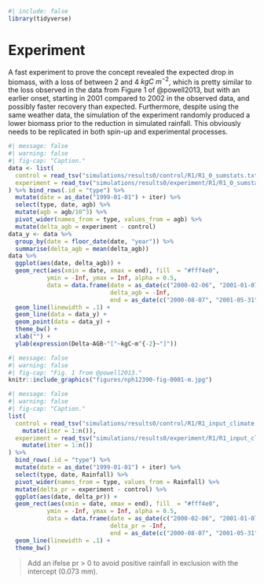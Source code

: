 ```r
#| include: false
library(tidyverse)
```

# Experiment {.unnumbered}

A fast experiment to prove the concept revealed the expected drop in biomass, with a loss of between 2 and 4 $kgC~m^{-2}$, which is pretty similar to the loss observed in the data from Figure 1 of @powell2013, but with an earlier onset, starting in 2001 compared to 2002 in the observed data, and possibly faster recovery than expected. Furthermore, despite using the same weather data, the simulation of the experiment randomly produced a lower biomass prior to the reduction in simulated rainfall. This obviously needs to be replicated in both spin-up and experimental processes.

```r
#| message: false
#| warning: false
#| fig-cap: "Caption."
data <- list(
  control = read_tsv("simulations/results0/control/R1/R1_0_sumstats.txt"),
  experiment = read_tsv("simulations/results0/experiment/R1/R1_0_sumstats.txt")
) %>% bind_rows(.id = "type") %>% 
  mutate(date = as_date("1999-01-01") + iter) %>% 
  select(type, date, agb) %>% 
  mutate(agb = agb/10^3) %>% 
  pivot_wider(names_from = type, values_from = agb) %>% 
  mutate(delta_agb = experiment - control)
data_y <- data %>% 
  group_by(date = floor_date(date, "year")) %>% 
  summarise(delta_agb = mean(delta_agb))
data %>% 
  ggplot(aes(date, delta_agb)) +
  geom_rect(aes(xmin = date, xmax = end), fill  = "#fff4e0",
           ymin = -Inf, ymax = Inf, alpha = 0.5,
           data = data.frame(date = as_date(c("2000-02-06", "2001-01-07")),
                             delta_agb = -Inf,
                             end = as_date(c("2000-08-07", "2001-05-31")))) +
  geom_line(linewidth = .1) +
  geom_line(data = data_y) +
  geom_point(data = data_y) +
  theme_bw() +
  xlab("") +
  ylab(expression(Delta~AGB~"["~kgC~m^{-2}~"]")) 
```

```r
#| message: false
#| warning: false
#| fig-cap: "Fig. 1 from @powell2013."
knitr::include_graphics("figures/nph12390-fig-0001-m.jpg")
```

```r
#| message: false
#| warning: false
#| fig-cap: "Caption."
list(
  control = read_tsv("simulations/results0/control/R1/R1_input_climate.txt") %>% 
    mutate(iter = 1:n()),
  experiment = read_tsv("simulations/results0/experiment/R1/R1_input_climate.txt") %>% 
    mutate(iter = 1:n())
) %>% 
  bind_rows(.id = "type") %>% 
  mutate(date = as_date("1999-01-01") + iter) %>% 
  select(type, date, Rainfall) %>% 
  pivot_wider(names_from = type, values_from = Rainfall) %>% 
  mutate(delta_pr = experiment - control) %>% 
  ggplot(aes(date, delta_pr)) +
  geom_rect(aes(xmin = date, xmax = end), fill  = "#fff4e0",
           ymin = -Inf, ymax = Inf, alpha = 0.5,
           data = data.frame(date = as_date(c("2000-02-06", "2001-01-07")),
                             delta_pr = -Inf,
                             end = as_date(c("2000-08-07", "2001-05-31")))) +
  geom_line(linewidth = .1) +
  theme_bw()
```

> Add an ifelse pr \> 0 to avoid positive rainfall in exclusion with the intercept (0.073 mm).
